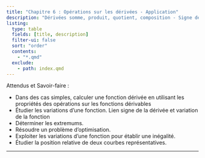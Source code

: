 ```yaml
---
title: "Chapitre 6 : Opérations sur les dérivées - Application"
description: "Dérivées somme, produit, quotient, composition - Signe de la dérivée et variation de la fonction"
listing:
  type: table
  fields: [title, description]
  filter-ui: false
  sort: "order"
  contents:
    - "*.qmd" 
  exclude:
    - path: index.qmd
---
```








::: {.bloc .rem}
<span class="bloc-titre">Attendus et Savoir-faire :</span>  

- Dans  des  cas  simples,  calculer une  fonction dérivée en  utilisant  les  propriétés  des opérations sur les fonctions dérivables
- Étudier les variations d’une fonction. Lien signe de la dérivée et variation de la fonction
- Déterminer les extremums.
- Résoudre un problème d’optimisation.
- Exploiter les variations d’une fonction pour établir une inégalité.  
- Étudier  la  position relative de deux courbes représentatives.
:::


---


